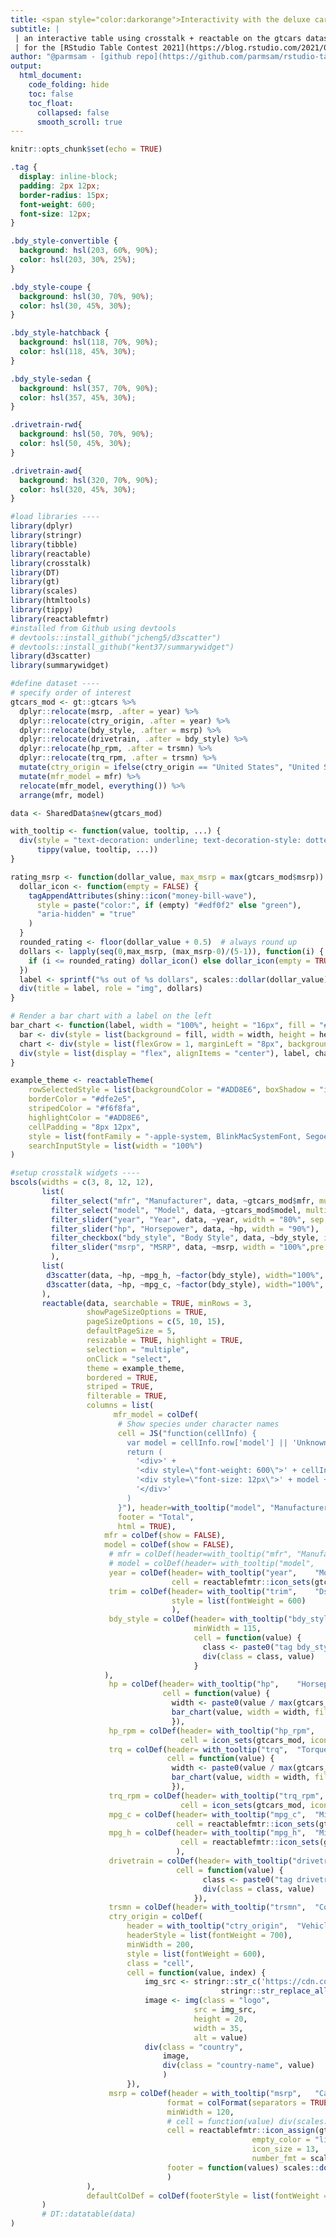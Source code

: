 ```yaml
---
title: <span style="color:darkorange">Interactivity with the deluxe cars dataset</span>
subtitle: | 
 | an interactive table using crosstalk + reactable on the gtcars dataset</span>
 | for the [RStudio Table Contest 2021](https://blog.rstudio.com/2021/09/30/rstudio-table-contest-2021/)
author: "@parmsam - [github repo](https://github.com/parmsam/rstudio-table-contest-2021) & [blog post](https://parmsam.medium.com/)"
output:
  html_document:
    code_folding: hide
    toc: false
    toc_float:
      collapsed: false
      smooth_scroll: true
---
```

```r
knitr::opts_chunk$set(echo = TRUE)
```

<!-- # Setup -->

<!-- ## Declare custom css -->
```css
.tag {
  display: inline-block;
  padding: 2px 12px;
  border-radius: 15px;
  font-weight: 600;
  font-size: 12px;
}

.bdy_style-convertible {
  background: hsl(203, 60%, 90%);
  color: hsl(203, 30%, 25%);
}

.bdy_style-coupe {
  background: hsl(30, 70%, 90%);
  color: hsl(30, 45%, 30%);
}

.bdy_style-hatchback {
  background: hsl(118, 70%, 90%);
  color: hsl(118, 45%, 30%);
}

.bdy_style-sedan {
  background: hsl(357, 70%, 90%);
  color: hsl(357, 45%, 30%);
}

.drivetrain-rwd{
  background: hsl(50, 70%, 90%);
  color: hsl(50, 45%, 30%);
}

.drivetrain-awd{
  background: hsl(320, 70%, 90%);
  color: hsl(320, 45%, 30%);
}


```


<!-- ## Load libraries -->
```r
#load libraries ----
library(dplyr)
library(stringr)
library(tibble)
library(reactable)
library(crosstalk)
library(DT)
library(gt)
library(scales)
library(htmltools)
library(tippy)
library(reactablefmtr)
#installed from Github using devtools 
# devtools::install_github("jcheng5/d3scatter")
# devtools::install_github("kent37/summarywidget")
library(d3scatter)
library(summarywidget)
```

<!-- ## Pre-process dataset -->
```r
#define dataset ----
# specify order of interest
gtcars_mod <- gt::gtcars %>% 
  dplyr::relocate(msrp, .after = year) %>%
  dplyr::relocate(ctry_origin, .after = year) %>%
  dplyr::relocate(bdy_style, .after = msrp) %>%
  dplyr::relocate(drivetrain, .after = bdy_style) %>%
  dplyr::relocate(hp_rpm, .after = trsmn) %>%
  dplyr::relocate(trq_rpm, .after = trsmn) %>%
  mutate(ctry_origin = ifelse(ctry_origin == "United States", "United States of America", ctry_origin)) %>%
  mutate(mfr_model = mfr) %>%
  relocate(mfr_model, everything()) %>%
  arrange(mfr, model)

data <- SharedData$new(gtcars_mod)
```

<!-- ## Helper functions and themes -->
```r
with_tooltip <- function(value, tooltip, ...) {
  div(style = "text-decoration: underline; text-decoration-style: dotted; cursor: help",
      tippy(value, tooltip, ...))
}

rating_msrp <- function(dollar_value, max_msrp = max(gtcars_mod$msrp)) {
  dollar_icon <- function(empty = FALSE) {
    tagAppendAttributes(shiny::icon("money-bill-wave"),
      style = paste("color:", if (empty) "#edf0f2" else "green"),
      "aria-hidden" = "true"
    )
  }
  rounded_rating <- floor(dollar_value + 0.5)  # always round up
  dollars <- lapply(seq(0,max_msrp, (max_msrp-0)/(5-1)), function(i) {
    if (i <= rounded_rating) dollar_icon() else dollar_icon(empty = TRUE)
  })
  label <- sprintf("%s out of %s dollars", scales::dollar(dollar_value), scales::dollar(max_msrp))
  div(title = label, role = "img", dollars)
}

# Render a bar chart with a label on the left
bar_chart <- function(label, width = "100%", height = "16px", fill = "#00bfc4", background = NULL) {
  bar <- div(style = list(background = fill, width = width, height = height))
  chart <- div(style = list(flexGrow = 1, marginLeft = "8px", background = background), bar)
  div(style = list(display = "flex", alignItems = "center"), label, chart)
}

example_theme <- reactableTheme(
    rowSelectedStyle = list(backgroundColor = "#ADD8E6", boxShadow = "inset 2px 0 0 0 #ffa62d"),
    borderColor = "#dfe2e5",
    stripedColor = "#f6f8fa",
    highlightColor = "#ADD8E6",
    cellPadding = "8px 12px",
    style = list(fontFamily = "-apple-system, BlinkMacSystemFont, Segoe UI, Helvetica, Arial, sans-serif"),
    searchInputStyle = list(width = "100%")
)

```

```r
#setup crosstalk widgets ----
bscols(widths = c(3, 8, 12, 12),
       list(
         filter_select("mfr", "Manufacturer", data, ~gtcars_mod$mfr, multiple=TRUE),
         filter_select("model", "Model", data, ~gtcars_mod$model, multiple = TRUE),
         filter_slider("year", "Year", data, ~year, width = "80%", sep = "", animate=FALSE),
         filter_slider("hp", "Horsepower", data, ~hp, width = "90%"),
         filter_checkbox("bdy_style", "Body Style", data, ~bdy_style, inline = TRUE),
         filter_slider("msrp", "MSRP", data, ~msrp, width = "100%",pre = "$")
         ),
       list(
        d3scatter(data, ~hp, ~mpg_h, ~factor(bdy_style), width="100%", height=250),
        d3scatter(data, ~hp, ~mpg_c, ~factor(bdy_style), width="100%", height=250)
       ),
       reactable(data, searchable = TRUE, minRows = 3, 
                 showPageSizeOptions = TRUE,
                 pageSizeOptions = c(5, 10, 15),
                 defaultPageSize = 5,
                 resizable = TRUE, highlight = TRUE, 
                 selection = "multiple",
                 onClick = "select",
                 theme = example_theme,
                 bordered = TRUE,
                 striped = TRUE,
                 filterable = TRUE,
                 columns = list(
                       mfr_model = colDef(
                        # Show species under character names
                        cell = JS("function(cellInfo) {
                          var model = cellInfo.row['model'] || 'Unknown'
                          return (
                            '<div>' +
                            '<div style=\"font-weight: 600\">' + cellInfo.value + '</div>' +
                            '<div style=\"font-size: 12px\">' + model + '</div>' +
                            '</div>'
                          )
                        }"), header=with_tooltip("model", "Manufacturer/model name"),
                        footer = "Total",
                        html = TRUE),
                     mfr = colDef(show = FALSE),
                     model = colDef(show = FALSE),
                      # mfr = colDef(header=with_tooltip("mfr", "Manufacturer")),
                      # model = colDef(header= with_tooltip("model",	"Model name")),
                      year = colDef(header= with_tooltip("year",	"Model year"), minWidth = 60,
                                    cell = reactablefmtr::icon_sets(gtcars_mod, icon_size = 18, icons = "clock", color = "lightgrey")),
                      trim = colDef(header= with_tooltip("trim",	"Dscription of the car model's trim"),
                                    style = list(fontWeight = 600)
                                    ),
                      bdy_style = colDef(header= with_tooltip("bdy_style",	"Body style"),
                                         minWidth = 115,
                                         cell = function(value) {
                                           class <- paste0("tag bdy_style-", tolower(value))
                                           div(class = class, value)
                                         }
                     ),
                      hp = colDef(header= with_tooltip("hp",	"Horsepower"),
                                  cell = function(value) {
                                    width <- paste0(value / max(gtcars_mod$hp, na.rm=TRUE) * 100, "%")
                                    bar_chart(value, width = width, fill = "#A0522D", background = "#e1e1e1")
                                    }),
                      hp_rpm = colDef(header= with_tooltip("hp_rpm",	"Horsepower associated RPM level"), format=colFormat(separators = TRUE),
                                      cell = icon_sets(gtcars_mod, icons = "horse")),
                      trq = colDef(header= with_tooltip("trq",	"Torque"),
                                   cell = function(value) {
                                    width <- paste0(value / max(gtcars_mod$trq, na.rm=TRUE) * 100, "%")
                                    bar_chart(value, width = width, fill = "#DDA0DD", background = "#e1e1e1")
                                    }),
                      trq_rpm = colDef(header= with_tooltip("trq_rpm",	"Torque associated RPM level"), format=colFormat(separators = TRUE),
                                      cell = icon_sets(gtcars_mod, icons = "tachometer-alt")),
                      mpg_c = colDef(header= with_tooltip("mpg_c",	"Miles per gallon fuel efficiency city"),
                                     cell = reactablefmtr::icon_sets(gtcars_mod, icon_size = 18, icons = "gas-pump", colors = c("#ee9090", "grey", "#90ee90"))),
                      mpg_h = colDef(header= with_tooltip("mpg_h",	"Miles per gallon fuel efficiency highway"),
                                      cell = reactablefmtr::icon_sets(gtcars_mod, icon_size = 18, icons = "gas-pump", colors = c("#ee9090", "grey", "#90ee90"))
                                     ),
                      drivetrain = colDef(header= with_tooltip("drivetrain",	"Car's drivetrain"),
                                     cell = function(value) {
                                           class <- paste0("tag drivetrain-", tolower(value))
                                           div(class = class, value)
                                         }),
                      trsmn = colDef(header= with_tooltip("trsmn",	"Codified transmission type")),
                      ctry_origin = colDef(
                          header = with_tooltip("ctry_origin",	"Vehicle manufacturer's headquarter country"),
                          headerStyle = list(fontWeight = 700),
                          minWidth = 200,
                          style = list(fontWeight = 600),
                          class = "cell",
                          cell = function(value, index) {
                              img_src <- stringr::str_c('https://cdn.countryflags.com/thumbs/',
                                               stringr::str_replace_all(stringr::str_to_lower(value)," ","-"), '/flag-800.png')
                              image <- img(class = "logo",
                                         src = img_src,
                                         height = 20,
                                         width = 35,
                                         alt = value)
                              div(class = "country", 
                                  image,
                                  div(class = "country-name", value)
                                  )
                          }),
                      msrp = colDef(header = with_tooltip("msrp",	"Car prices in USD"), 
                                   format = colFormat(separators = TRUE, digits = 0, prefix = "$"), 
                                   minWidth = 120,
                                   # cell = function(value) div(scales::dollar(value), rating_msrp(value), width = "100%"),
                                   cell = reactablefmtr::icon_assign(gtcars_mod, icon = "dollar-sign", fill_color = "darkgreen", 
                                                      empty_color = "lightgrey", buckets = 5, show_values = "right", 
                                                      icon_size = 13,
                                                      number_fmt = scales::dollar),
                                   footer = function(values) scales::dollar(sum(values) )
                                   )
                 ),
                 defaultColDef = colDef(footerStyle = list(fontWeight = "bold"),)
       )
       # DT::datatable(data)
)
```

```r
```

